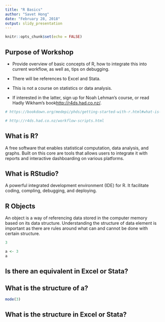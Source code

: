 ```yaml
---
title: "R Basics"
author: "Savet Hong"
date: "February 28, 2018"
output: slidy_presentation
---
```


```r
knitr::opts_chunk$set(echo = FALSE)
```

## Purpose of Workshop

- Provide overview of basic concepts of R, how to integrate this into current workflow, as well as, tips on debugging.

- There will be references to Excel and Stata.

- This is not a course on statistics or data analysis.

- If interested in the latter, sign up for Noah Lehman's course, or read Hadly Wikham's book<http://r4ds.had.co.nz/>.


```r
# https://bookdown.org/medepi/phds/getting-started-with-r.html#what-is-rstudio

# http://r4ds.had.co.nz/workflow-scripts.html

```

## What is R?

A free software that enables statistical computation, data analysis, and graphs. Built on this core are tools that allows users to integrate it with reports and interactive dashboarding on various platforms.

## What is RStudio?

A powerful integrated development environment (IDE) for R. It facilitate coding, compling, debugging, and deploying. 

## R Objects

An object is a way of referencing data stored in the computer memory based on its data structure. Understanding the structure of data element is important as there are rules around what can and cannot be done with certain structure.


```r
3
```

```r

a <- 3
a
```

## Is there an equivalent in Excel or Stata?



## What is the structure of a?

```r
mode(3)
```

## What is the structure in Excel or Stata?
